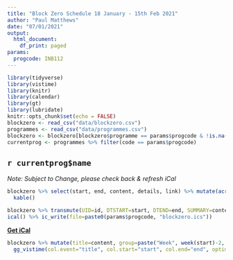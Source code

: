 ```yaml
---
title: "Block Zero Schedule 18 January - 15th Feb 2021"
author: "Paul Matthews"
date: "07/01/2021"
output:
  html_document:
    df_print: paged
params:
  progcode: INB112
---
```



```r
library(tidyverse)
library(vistime)
library(knitr)
library(calendar)
library(gt)
library(lubridate)
knitr::opts_chunk$set(echo = FALSE)
blockzero <- read_csv("data/blockzero.csv")
programmes <- read_csv("data/programmes.csv")
blockzero <- blockzero[blockzero$programme == params$progcode & !is.na(blockzero$start),]
currentprog <- programmes %>% filter(code == params$progcode)
```

## `r currentprog$name`

*Note: Subject to Change, please check back & refresh iCal*

```r
blockzero %>% select(start, end, content, details, link) %>% mutate(across(c(start,end), format ,"%a, %d %b %H:%M")) %>%
  kable()
```


```r
blockzero %>% transmute(UID=id, DTSTART=start, DTEND=end, SUMMARY=content, DESCRIPTION = paste(details, link), DTSTAMP=format(Sys.time(), "%Y%m%dT%H%m00")) %>%
ical() %>% ic_write(file=paste0(params$progcode, "blockzero.ics"))
```

__[Get iCal](`r paste0(params$progcode, "blockzero.ics")`)__

```r
blockzero %>% mutate(title=content, group=paste("Week", week(start)-2, wday(start, label=T))) %>% 
  gg_vistime(col.event="title", col.start="start", col.end="end", optimize_y = T) 
```

